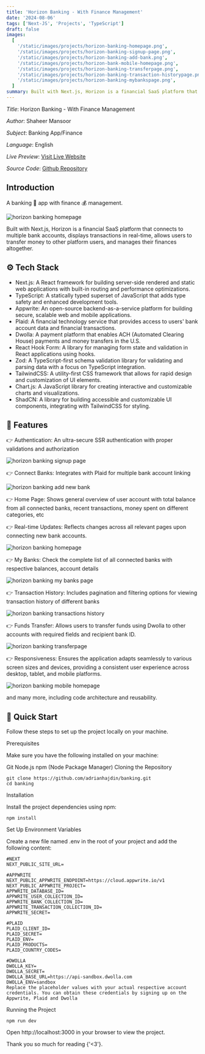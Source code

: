 ```yaml
---
title: 'Horizon Banking - With Finance Management'
date: '2024-08-06'
tags: ['Next-JS', 'Projects', 'TypeScript']
draft: false
images:
  [
    '/static/images/projects/horizon-banking-homepage.png',
    '/static/images/projects/horizon-banking-signup-page.png',
    '/static/images/projects/horizon-banking-add-bank.png',
    '/static/images/projects/horizon-bank-mobile-homepage.png',
    '/static/images/projects/horizon-banking-transferpage.png',
    '/static/images/projects/horizon-banking-transaction-historypage.png',
    '/static/images/projects/horizon-banking-mybankspage.png',
  ]
summary: Built with Next.js, Horizon is a financial SaaS platform that connects to multiple bank accounts, displays transactions in real-time, allows users to transfer money to other platform users...
---
```


_Title_: Horizon Banking - With Finance Management

_Author_: Shaheer Mansoor

_Subject_: Banking App/Finance

_Language_: English

_Live Preview_: [Visit Live Website](https://sm-banking.vercel.app)

_Source Code_: [Github Repository](https://github.com/Shaheer5/sm-banking)

<TOCInline toc={props.toc} asDisclosure />

## Introduction

A banking 🏦 app with finance 💰 management.

![horizon banking homepage](/static/images/projects/horizon-banking-homepage.png)

Built with Next.js, Horizon is a financial SaaS platform that connects to multiple bank accounts, displays transactions in real-time, allows users to transfer money to other platform users, and manages their finances altogether.

## ⚙️ Tech Stack

- Next.js: A React framework for building server-side rendered and static web applications with built-in routing and performance optimizations.
- TypeScript: A statically typed superset of JavaScript that adds type safety and enhanced development tools.
- Appwrite: An open-source backend-as-a-service platform for building secure, scalable web and mobile applications.
- Plaid: A financial technology service that provides access to users' bank account data and financial transactions.
- Dwolla: A payment platform that enables ACH (Automated Clearing House) payments and money transfers in the U.S.
- React Hook Form: A library for managing form state and validation in React applications using hooks.
- Zod: A TypeScript-first schema validation library for validating and parsing data with a focus on TypeScript integration.
- TailwindCSS: A utility-first CSS framework that allows for rapid design and customization of UI elements.
- Chart.js: A JavaScript library for creating interactive and customizable charts and visualizations.
- ShadCN: A library for building accessible and customizable UI components, integrating with TailwindCSS for styling.

## 🔋 Features

👉 Authentication: An ultra-secure SSR authentication with proper validations and authorization

![horizon banking signup page](/static/images/projects/horizon-banking-signup-page.png)

👉 Connect Banks: Integrates with Plaid for multiple bank account linking

![horizon banking add new bank](/static/images/projects/horizon-banking-add-bank.png)

👉 Home Page: Shows general overview of user account with total balance from all connected banks, recent transactions, money spent on different categories, etc

👉 Real-time Updates: Reflects changes across all relevant pages upon connecting new bank accounts.

![horizon banking homepage](/static/images/projects/horizon-banking-homepage.png)

👉 My Banks: Check the complete list of all connected banks with respective balances, account details

![horizon banking my banks page](/static/images/projects/horizon-banking-mybankspage.png)

👉 Transaction History: Includes pagination and filtering options for viewing transaction history of different banks

![horizon banking transactions history](/static/images/projects/horizon-banking-transaction-historypage.png)

👉 Funds Transfer: Allows users to transfer funds using Dwolla to other accounts with required fields and recipient bank ID.

![horizon banking transferpage](/static/images/projects/horizon-banking-transferpage.png)

👉 Responsiveness: Ensures the application adapts seamlessly to various screen sizes and devices, providing a consistent user experience across desktop, tablet, and mobile platforms.

![horizon banking mobile homepage](/static/images/projects/horizon-bank-mobile-homepage.png)

and many more, including code architecture and reusability.

## 🤸 Quick Start

Follow these steps to set up the project locally on your machine.

Prerequisites

Make sure you have the following installed on your machine:

Git
Node.js
npm (Node Package Manager)
Cloning the Repository

```ts:bash
git clone https://github.com/adrianhajdin/banking.git
cd banking
```

Installation

Install the project dependencies using npm:

```ts:shell
npm install
```

Set Up Environment Variables

Create a new file named .env in the root of your project and add the following content:

```ts:.env
#NEXT
NEXT_PUBLIC_SITE_URL=

#APPWRITE
NEXT_PUBLIC_APPWRITE_ENDPOINT=https://cloud.appwrite.io/v1
NEXT_PUBLIC_APPWRITE_PROJECT=
APPWRITE_DATABASE_ID=
APPWRITE_USER_COLLECTION_ID=
APPWRITE_BANK_COLLECTION_ID=
APPWRITE_TRANSACTION_COLLECTION_ID=
APPWRITE_SECRET=

#PLAID
PLAID_CLIENT_ID=
PLAID_SECRET=
PLAID_ENV=
PLAID_PRODUCTS=
PLAID_COUNTRY_CODES=

#DWOLLA
DWOLLA_KEY=
DWOLLA_SECRET=
DWOLLA_BASE_URL=https://api-sandbox.dwolla.com
DWOLLA_ENV=sandbox
Replace the placeholder values with your actual respective account credentials. You can obtain these credentials by signing up on the Appwrite, Plaid and Dwolla
```

Running the Project

```ts:shell
npm run dev
```

Open http://localhost:3000 in your browser to view the project.

Thank you so much for reading {'<3'}.
